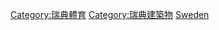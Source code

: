 {{Commonscat|Sports venues in Sweden}}

[[Category:瑞典體育|Category:瑞典體育]]
[[Category:瑞典建築物|Category:瑞典建築物]]
[[Category:歐洲各國體育場地|Sweden]]